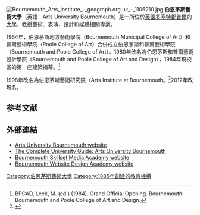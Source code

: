 {{Infobox university
| name = Arts University Bournemouth
| image = [[Image:Arts_University_Bournemouth_logo.png|Image:Arts University Bournemouth logo.png]]
| caption = 
| established = 1885年
| principal = Professor Stuart Bartholomew
| location = {{GBR}}[[多塞特郡|多塞特郡]][[普爾|普爾]]
| coor = {{coord|50|44|29.2|N|1|53|52.1|W|type:edu}}
| campus = Wallisdown Campus
| academic_staff = 330<ref name="#1">{{cite web|title=All staff by HE provider, academic contract marker and mode of employment 2013/14|url=https://www.hesa.ac.uk/dox/dataTables/staff/download/staffinst1314.xlsx|website=hesa.ac.uk|accessdate=25 May 2015|archive-date=2016-03-03|archive-url=https://web.archive.org/web/20160303231226/https://www.hesa.ac.uk/dox/dataTables/staff/download/staffinst1314.xlsx|dead-url=no}}</ref>
| administrative_staff = 135<ref name="#1"/>
| students = {{HESA student population|INSTID=0197}}（{{HESA year}}）<ref name="HESA citation">{{HESA citation}}</ref>
| undergrad = {{HESA undergraduate population|INSTID=0197}}（{{HESA year}}）<ref name="HESA citation" />
| postgrad = {{HESA postgraduate population|INSTID=0197}}（{{HESA year}}）<ref name="HESA citation" />
| website = [http://aub.ac.uk/ aub.ac.uk]
| facebook = [http://facebook.com/inspiredaub/ facebook.com/inspiredaub]
}}
[[File:Bournemouth_Arts_Institute_-_geograph.org.uk_-_1106210.jpg|thumb]]
'''伯恩茅斯藝術大學'''（英語：Arts University Bournemouth）是一所位於[[英國|英國]][[多塞特郡|多塞特郡]][[普爾|普爾]]的[[大學|大學]]，教授藝術、表演、設計和媒體相關專業。

1964年，伯恩茅斯地方藝術學院（Bournemouth Municipal College of Art）和普爾藝術學院（Poole College of Art）合併成立伯恩茅斯和普爾藝術學院（Bournemouth and Poole College of Art）。1980年改名為伯恩茅斯和普爾藝術設計學院（Bournemouth and Poole College of Art and Design），1984年現校區的第一座建築揭幕。<ref>BPCAD, Leek, M. (ed.) (1984). Grand Official Opening. Bournemouth: Bournemouth and Poole College of Art and Design.</ref>

1998年改名為伯恩茅斯藝術研究院（Arts Institute at Bournemouth。<ref>{{Cite web|title=Arts University College At Bournemouth, The - A-Z Unis & Colleges , Getting Into University|url=http://www.independent.co.uk/student/into-university/az-uni-colleges/arts-university-college-at-bournemouth-the-1733667.html|access-date=2021-10-23|publisher=The Independent|archive-url=https://web.archive.org/web/20100702152743/http://www.independent.co.uk/student/into-university/az-uni-colleges/arts-university-college-at-bournemouth-the-1733667.html|archive-date=2010-07-02}}</ref>2012年改現名。

==参考文献==
{{reflist}}

==外部連結==
{{Commonscat|Arts University Bournemouth|伯恩茅斯藝術大學}}
*[http://aub.ac.uk/ Arts University Bournemouth website]{{Wayback|url=http://aub.ac.uk/ |date=20180515205116 }}
*[http://www.thecompleteuniversityguide.co.uk/arts-university-bournemouth The Complete University Guide: Arts University Bournemouth]{{Wayback|url=http://www.thecompleteuniversityguide.co.uk/arts-university-bournemouth |date=20140406173104 }}
*[https://web.archive.org/web/20130402043805/http://www.bsma.ac.uk/ Bournemouth Skillset Media Academy website]
*[http://alphawebsitedesign.co.uk/ Bournemouth Website Design Academy website]{{Wayback|url=http://alphawebsitedesign.co.uk/ |date=20140202103336 }}

{{英国大学}}

{{DEFAULTSORT:Arts University Bournemouth}}
[[Category:伯恩茅斯藝術大學|Category:伯恩茅斯藝術大學]]
[[Category:1885年創建的教育機構|Category:1885年創建的教育機構]]